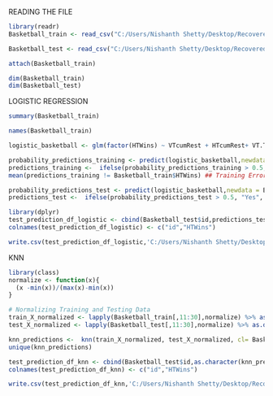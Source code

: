 ############################## READING THE FILE ##############################

```r
library(readr)
Basketball_train <- read_csv("C:/Users/Nishanth Shetty/Desktop/Recovered Data/UCLA lecture materials for all subjects/Stats 101C/Datasets/Final Project/train.csv")

Basketball_test <- read_csv("C:/Users/Nishanth Shetty/Desktop/Recovered Data/UCLA lecture materials for all subjects/Stats 101C/Datasets/Final Project/test.csv")

attach(Basketball_train)

dim(Basketball_train)
dim(Basketball_test)

```

############################## LOGISTIC REGRESSION ##############################

```r
summary(Basketball_train)

names(Basketball_train)

logistic_basketball <- glm(factor(HTWins) ~ VTcumRest + HTcumRest+ VT.TS.fga + VT.TS.tpa + VT.OTA.fta + HT.OTA.fga + HT.TA.pts + VT.TA.pts, data= Basketball_train, family = "binomial")

probability_predictions_training <- predict(logistic_basketball,newdata = Basketball_train,type = "response") # Predicting on training data 
predictions_training <-  ifelse(probability_predictions_training > 0.5, "Yes", "No")
mean(predictions_training != Basketball_train$HTWins) ## Training Error Rate

probability_predictions_test <- predict(logistic_basketball,newdata = Basketball_test,type = "response") #Predicting on testing data 
predictions_test <-  ifelse(probability_predictions_test > 0.5, "Yes", "No")

library(dplyr)
test_prediction_df_logistic <- cbind(Basketball_test$id,predictions_test) %>% data.frame()
colnames(test_prediction_df_logistic) <- c("id","HTWins")

write.csv(test_prediction_df_logistic,'C:/Users/Nishanth Shetty/Desktop/Recovered Data/UCLA lecture materials for all subjects/Stats 101C/Kaggle/Submissions/Stats 101C_Nishanth Shetty_11-22_Logistic.csv') 
```


############################## KNN ##############################
```r

library(class)
normalize <- function(x){
  (x -min(x))/(max(x)-min(x))
}

# Normalizing Training and Testing Data
train_X_normalized <- lapply(Basketball_train[,11:30],normalize) %>% as.data.frame()
test_X_normalized <- lapply(Basketball_test[,11:30],normalize) %>% as.data.frame()

knn_predictions <-  knn(train_X_normalized, test_X_normalized, cl= Basketball_train$HTWins, k = 5)
unique(knn_predictions)

test_prediction_df_knn <- cbind(Basketball_test$id,as.character(knn_predictions)) %>% data.frame()
colnames(test_prediction_df_knn) <- c("id","HTWins")

write.csv(test_prediction_df_knn,'C:/Users/Nishanth Shetty/Desktop/Recovered Data/UCLA lecture materials for all subjects/Stats 101C/Kaggle/Submissions/Stats 101C_Nishanth Shetty_11-23_knn.csv') 
```


